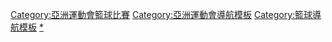 {{Navbox
|name = 亞洲運動會籃球比賽
|title = [[亞洲運動會籃球比賽]]
|state = {{{state|autocollapse}}}
|listclass = hlist
|imageleftstyle = width:60px; <!-- minimize width used by left image cell -->
|imagestyle = width:60px; <!-- same as imageleftstyle to center the list -->
|image = [[File:No image.svg|40px|link=]] <!-- empty right image to center the list -->
|imageleft = [[Image:Basketball pictogram.svg|50px]]
|liststyle = padding-right:50px
|list1 =
* [[1951年亞洲運動會籃球比賽|1951]]
* [[1954年亞洲運動會籃球比賽|1954]]
* [[1958年亞洲運動會籃球比賽|1958]]
* [[1962年亞洲運動會籃球比賽|1962]]
* [[1966年亞洲運動會籃球比賽|1966]]
* [[1970年亞洲運動會籃球比賽|1970]]
* [[1974年亞洲運動會籃球比賽|1974]]
* [[1978年亞洲運動會籃球比賽|1978]]
* [[1982年亞洲運動會籃球比賽|1982]]
* [[1986年亞洲運動會籃球比賽|1986]]
* [[1990年亞洲運動會籃球比賽|1990]]
* [[1994年亞洲運動會籃球比賽|1994]]
* [[1998年亞洲運動會籃球比賽|1998]]
* [[2002年亞洲運動會籃球比賽|2002]]
* [[2006年亞洲運動會籃球比賽|2006]]
* [[2010年亞洲運動會籃球比賽|2010]]
* [[2014年亞洲運動會籃球比賽|2014]]
* [[2018年亞洲運動會籃球比賽|2018]]
}}<includeonly>[[Category:亞洲運動會籃球比賽]]</includeonly><noinclude>
{{collapsible option}}
[[Category:亞洲運動會導航模板]]
[[Category:籃球導航模板]]
[[Category:亞洲運動會籃球比賽|*]]
</noinclude>
